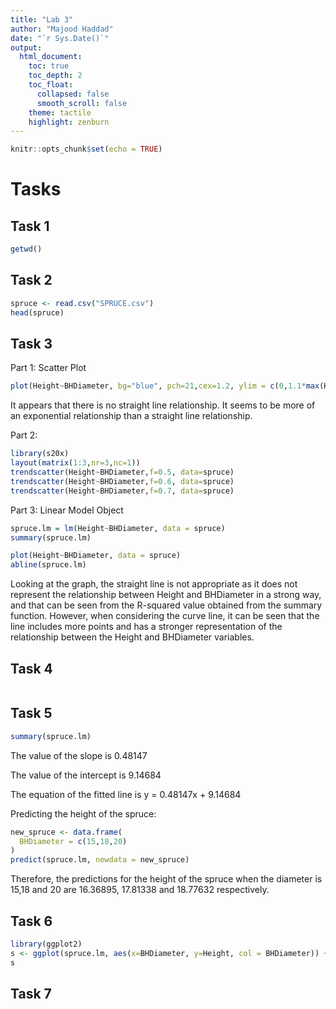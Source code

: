 ---
title: "Lab 3"
author: "Majood Haddad"
date: "`r Sys.Date()`"
output: 
  html_document:
    toc: true
    toc_depth: 2
    toc_float:
      collapsed: false
      smooth_scroll: false
    theme: tactile
    highlight: zenburn
---

```{r setup, include=FALSE}
knitr::opts_chunk$set(echo = TRUE)
```

# Tasks

## Task 1
```{r}
getwd()
```

## Task 2
```{r}
spruce <- read.csv("SPRUCE.csv")
head(spruce)
```

## Task 3
Part 1: Scatter Plot

```{r}
plot(Height~BHDiameter, bg="blue", pch=21,cex=1.2, ylim = c(0,1.1*max(Height)), xlim =c(0,1.1*max(BHDiameter)), main="Height of Spruce trees vs. Breast Height Diameter", data=spruce)
```

It appears that there is no straight line relationship. It seems to be more of an exponential relationship than a straight line relationship.

Part 2:
```{r}
library(s20x)
layout(matrix(1:3,nr=3,nc=1))
trendscatter(Height~BHDiameter,f=0.5, data=spruce)
trendscatter(Height~BHDiameter,f=0.6, data=spruce)
trendscatter(Height~BHDiameter,f=0.7, data=spruce)
```

Part 3:
Linear Model Object
```{r}
spruce.lm = lm(Height~BHDiameter, data = spruce)
summary(spruce.lm)
```

```{r}
plot(Height~BHDiameter, data = spruce)
abline(spruce.lm)
```

Looking at the graph, the straight line is not appropriate as it does not represent the relationship between Height and BHDiameter in a strong way, and that can be seen from the R-squared value obtained from the summary function. However, when considering the curve line, it can be seen that the line includes more points and has a stronger representation of the relationship between the Height and BHDiameter variables.

## Task 4
```{r}

```

## Task 5
```{r}
summary(spruce.lm)
```

The value of the slope is 0.48147

The value of the intercept is 9.14684

The equation of the fitted line is y = 0.48147x + 9.14684

Predicting the height of the spruce:
```{r}
new_spruce <- data.frame(
  BHDiameter = c(15,18,20)
)
predict(spruce.lm, newdata = new_spruce)
```

Therefore, the predictions for the height of the spruce when the diameter is 15,18 and 20 are 16.36895, 17.81338 and 18.77632 respectively.

## Task 6
```{r}
library(ggplot2)
s <- ggplot(spruce.lm, aes(x=BHDiameter, y=Height, col = BHDiameter)) + geom_point() + geom_line() + geom_smooth() + ggtitle("Height vs. Diameter")
s
```

## Task 7

